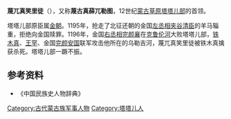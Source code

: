 '''蔑兀真笑里徒'''（{{bd|？||1196年||catIdx=M}}），又称'''蔑古真薛兀勒图'''，12世纪[[蒙古草原|蒙古草原]][[塔塔儿|塔塔儿部]]的首领。

塔塔儿部原臣属[[金朝|金朝]]。1195年，抢走了北征还朝的金国[[左丞相|左丞相]][[夹谷清臣|夹谷清臣]]的羊马辎重，拒绝向金国赎罪。1196年，金国[[右丞相|右丞相]][[完颜襄|完颜襄]]在[[克鲁伦河|克鲁伦河]]大败塔塔儿部，[[铁木真|铁木真]]、[[王罕|王罕]]、金国[[完颜安国|完颜安国]]联军攻击他所在的乌勒吉河，蔑兀真笑里徒被铁木真擒获杀死。塔塔儿部一蹶不振。

== 参考资料 ==
*《中国民族史人物辞典》

[[Category:古代蒙古族军事人物|Category:古代蒙古族军事人物]]
[[Category:塔塔儿人|Category:塔塔儿人]]